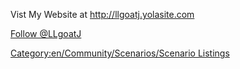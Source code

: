 [[Category:en/Community/Scenarios/Scenario Listings]]
{{en/Community/Scenarios/Scenario|title= Isle Of Wight 
|minimap=en/Community/Scenarios/Screenshot.jpeg
|screenshot=en/Community/Scenarios/Minimap.jpeg
|description= Isle Of Wight Scenario. Has all the main towns and small villages. Limited industries and mostly farms to reflect real siutuation. Also has some bigger towns on the mainland. You will need to download new grf in order to have the required grf for this to work. Please do not build bridges to the mainland as this will ruin the scenario. 
|difficulty=Easy
|setting=[[en/Manual/Climates]]
|size=256x256
|relief=Hilly 
|towns=High
|industries=Low
[[http://en.wikipedia.org/wiki/Isle_of_Wight]]
|version=1.2.0
|author=[[en/LLgoatJ]]
|download_url=http://llgoatj.yolasite.com/resources/iow.scn
}}

Vist My Website at http://llgoatj.yolasite.com 


<a href="https://twitter.com/LLgoatJ" class="twitter-follow-button" data-show-count="false" data-size="large">Follow @LLgoatJ</a>
<script>!function(d,s,id){var js,fjs=d.getElementsByTagName(s)[0];if(!d.getElementById(id)){js=d.createElement(s);js.id=id;js.src="//platform.twitter.com/widgets.js";fjs.parentNode.insertBefore(js,fjs);}}(document,"script","twitter-wjs");</script>